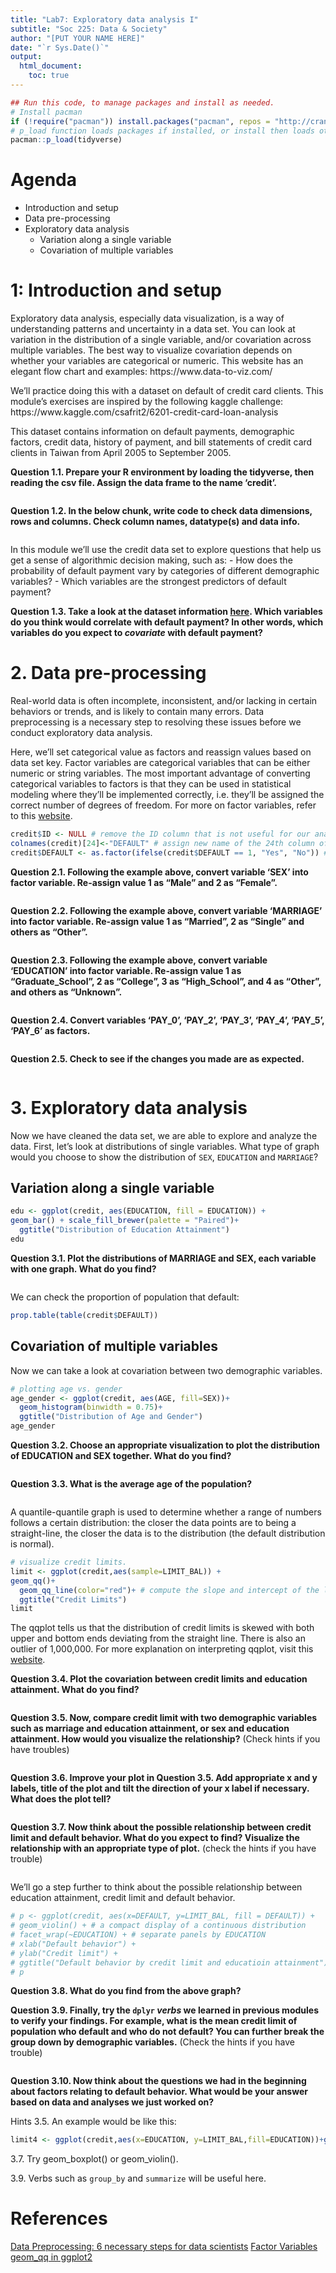 ```yaml
---
title: "Lab7: Exploratory data analysis I"
subtitle: "Soc 225: Data & Society"
author: "[PUT YOUR NAME HERE]"
date: "`r Sys.Date()`"
output: 
  html_document:
    toc: true
---
```


```r
## Run this code, to manage packages and install as needed.
# Install pacman
if (!require("pacman")) install.packages("pacman", repos = "http://cran.us.r-project.org")
# p_load function loads packages if installed, or install then loads otherwise
pacman::p_load(tidyverse)
```

# Agenda
- Introduction and setup
- Data pre-processing
- Exploratory data analysis
  - Variation along a single variable
  - Covariation of multiple variables

# 1: Introduction and setup

Exploratory data analysis, especially data visualization, is a way of understanding patterns and uncertainty in a data set. You can look at variation in the distribution of a single variable, and/or covariation across multiple variables. The best way to visualize covariation depends on whether your variables are categorical or numeric. This website has an elegant flow chart and examples: https://www.data-to-viz.com/

We'll practice doing this with a dataset on default of credit card clients. This module's exercises are inspired by the following kaggle challenge: https://www.kaggle.com/csafrit2/6201-credit-card-loan-analysis

This dataset contains information on default payments, demographic factors, credit data, history of payment, and bill statements of credit card clients in Taiwan from April 2005 to September 2005. 

**Question 1.1. Prepare your R environment by loading the tidyverse, then reading the csv file. Assign the data frame to the name 'credit'.**

```r

```
**Question 1.2. In the below chunk, write code to check data dimensions, rows and columns. Check column names, datatype(s) and data info.**
```r

```

In this module we'll use the credit data set to explore questions that help us get a sense of algorithmic decision making, such as:
- How does the probability of default payment vary by categories of different demographic variables?
- Which variables are the strongest predictors of default payment?

**Question 1.3. Take a look at the dataset information [here](https://www.kaggle.com/uciml/default-of-credit-card-clients-dataset). Which variables do you think would correlate with default payment? In other words, which variables do you expect to *covariate* with default payment?**

# 2. Data pre-processing

Real-world data is often incomplete, inconsistent, and/or lacking in certain behaviors or trends, and is likely to contain many errors. Data preprocessing is a necessary step to resolving these issues before we conduct exploratory data analysis. 

Here, we'll set categorical value as factors and reassign values based on data set key. Factor variables are categorical variables that can be either numeric or string variables. The most important advantage of converting categorical variables to factors is that they can be used in statistical modeling where they'll be implemented correctly, i.e. they'll be assigned the correct number of degrees of freedom. For more on factor variables, refer to this [website](https://stats.idre.ucla.edu/r/modules/factor-variables/). 

```r
credit$ID <- NULL # remove the ID column that is not useful for our analysis
colnames(credit)[24]<-"DEFAULT" # assign new name of the 24th column of the data frame 
credit$DEFAULT <- as.factor(ifelse(credit$DEFAULT == 1, "Yes", "No")) # convert variable DEFAULT into factor and re-assign values
```

**Question 2.1. Following the example above, convert variable 'SEX' into factor variable. Re-assign value 1 as "Male" and 2 as "Female".**

```r

```

**Question 2.2. Following the example above, convert variable 'MARRIAGE' into factor variable. Re-assign value 1 as "Married", 2 as "Single" and others as "Other".**

```r

```

**Question 2.3. Following the example above, convert variable 'EDUCATION' into factor variable. Re-assign value 1 as "Graduate_School", 2 as "College", 3 as "High_School", and 4 as "Other", and others as "Unknown".**
```r

```

**Question 2.4. Convert variables 'PAY_0', 'PAY_2', 'PAY_3', 'PAY_4', 'PAY_5', 'PAY_6' as factors.**
```r

```

**Question 2.5. Check to see if the changes you made are as expected.**
```r

```

# 3. Exploratory data analysis

Now we have cleaned the data set, we are able to explore and analyze the data. First, let's look at distributions of single variables. What type of graph would you choose to show the distribution of `SEX`, `EDUCATION` and `MARRIAGE`?

## Variation along a single variable
```r
edu <- ggplot(credit, aes(EDUCATION, fill = EDUCATION)) + 
geom_bar() + scale_fill_brewer(palette = "Paired")+
  ggtitle("Distribution of Education Attainment")
edu
```

**Question 3.1. Plot the distributions of MARRIAGE and SEX, each variable with one graph. What do you find?**
```r

```

We can check the proportion of population that default:
```r
prop.table(table(credit$DEFAULT))
```

## Covariation of multiple variables

Now we can take a look at covariation between two demographic variables. 
```r
# plotting age vs. gender
age_gender <- ggplot(credit, aes(AGE, fill=SEX))+
  geom_histogram(binwidth = 0.75)+
  ggtitle("Distribution of Age and Gender")
age_gender
```

**Question 3.2. Choose an appropriate visualization to plot the distribution of EDUCATION and SEX together. What do you find?**
```r

```


**Question 3.3. What is the average age of the population?**
```r

```

A quantile-quantile graph is used to determine whether a range of numbers follows a certain distribution: the closer the data points are to being a straight-line, the closer the data is to the distribution (the default distribution is normal). 

```r
# visualize credit limits. 
limit <- ggplot(credit,aes(sample=LIMIT_BAL)) + 
geom_qq()+
  geom_qq_line(color="red")+ # compute the slope and intercept of the line connecting the points at specified quartiles of the theoretical and sample distributions.
  ggtitle("Credit Limits")
limit
```

The qqplot tells us that the distribution of credit limits is skewed with both upper and bottom ends deviating from the straight line. There is also an outlier of 1,000,000. For more explanation on interpreting qqplot, visit this [website](https://towardsdatascience.com/q-q-plots-explained-5aa8495426c0).

**Question 3.4. Plot the covariation between credit limits and education attainment. What do you find?**
```r

```

**Question 3.5. Now, compare credit limit with two demographic variables such as marriage and education attainment, or sex and education attainment. How would you visualize the relationship?**
(Check hints if you have troubles)
```r

```

**Question 3.6. Improve your plot in Question 3.5. Add appropriate x and y labels, title of the plot and tilt the direction of your x label if necessary. What does the plot tell?**

```r

```

**Question 3.7. Now think about the possible relationship between credit limit and default behavior. What do you expect to find? Visualize the relationship with an appropriate type of plot.** 
(check the hints if you have trouble)
```r

```

We'll go a step further to think about the possible relationship between education attainment, credit limit and default behavior. 
```r
# p <- ggplot(credit, aes(x=DEFAULT, y=LIMIT_BAL, fill = DEFAULT)) + 
# geom_violin() + # a compact display of a continuous distribution
# facet_wrap(~EDUCATION) + # separate panels by EDUCATION
# xlab("Default behavior") + 
# ylab("Credit limit") + 
# ggtitle("Default behavior by credit limit and educatioin attainment")
# p
```
**Question 3.8. What do you find from the above graph?**

**Question 3.9. Finally, try the `dplyr` *verbs* we learned in previous modules to verify your findings. For example, what is the mean credit limit of population who default and who do not default? You can further break the group down by demographic variables.**
(Check the hints if you have trouble)
```r

```

**Question 3.10. Now think about the questions we had in the beginning about factors relating to default behavior. What would be your answer based on data and analyses we just worked on?**


Hints
3.5. An example would be like this:
```r
limit4 <- ggplot(credit,aes(x=EDUCATION, y=LIMIT_BAL,fill=EDUCATION))+geom_boxplot() + facet_wrap(~MARRIAGE) +theme(axis.text.x = element_text(angle = 90, vjust = 0.5, hjust=1))

```

3.7. Try geom_boxplot() or geom_violin(). 

3.9. Verbs such as `group_by` and `summarize` will be useful here.


# References
[Data Preprocessing: 6 necessary steps for data scientists](https://hackernoon.com/what-steps-should-one-take-while-doing-data-preprocessing-502c993e1caa)
[Factor Variables](https://stats.idre.ucla.edu/r/modules/factor-variables/)
[geom_qq in ggplot2](https://plotly.com/ggplot2/geom_qq/)
